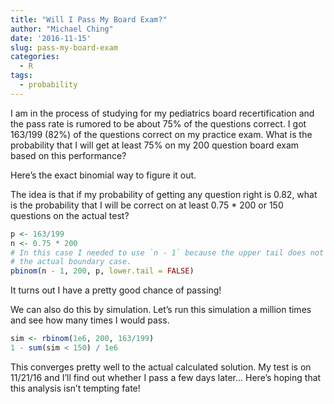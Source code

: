 ```yaml
---
title: "Will I Pass My Board Exam?"
author: "Michael Ching"
date: '2016-11-15'
slug: pass-my-board-exam
categories:
  - R
tags:
  - probability
---
```


I am in the process of studying for my pediatrics board recertification and the pass rate is rumored to be about 75% of the questions correct. I got 163/199 (82%) of the questions correct on my practice exam. What is the probability that I will get at least 75% on my 200 question board exam based on this performance?

Here's the exact binomial way to figure it out.

The idea is that if my probability of getting any question right is 0.82, what is the probability that I will be correct on at least 0.75 * 200 or 150 questions on the actual test?

```r
p <- 163/199
n <- 0.75 * 200
# In this case I needed to use `n - 1` because the upper tail does not include
# the actual boundary case.
pbinom(n - 1, 200, p, lower.tail = FALSE) 
```

It turns out I have a pretty good chance of passing! 

We can also do this by simulation. Let's run this simulation a million times and see how many times I would pass.

```r
sim <- rbinom(1e6, 200, 163/199)
1 - sum(sim < 150) / 1e6
```

This converges pretty well to the actual calculated solution. My test is on 11/21/16 and I'll find out whether I pass a few days later... Here's hoping that this analysis isn't tempting fate!
